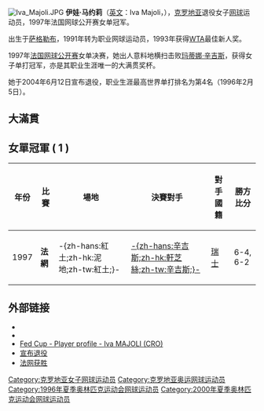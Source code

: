 [[File:Iva_Majoli.JPG|thumb]]
'''伊娃·马约莉'''（[[英文|英文]]：Iva Majoli，{{bd|1977年|8月12日|||M}}），[[克罗地亚|克罗地亚]]退役女子[[网球|网球]]运动员，1997年法国网球公开赛女单冠军。

出生于[[萨格勒布|萨格勒布]]，1991年转为职业网球运动员，1993年获得[[WTA|WTA]]最佳新人奖。

1997年[[法国网球公开赛|法国网球公开赛]]女单决赛，她出人意料地横扫击败[[玛蒂娜·辛吉斯|玛蒂娜·辛吉斯]]，获得女子单打冠军，亦是其职业生涯唯一的大满贯奖杯。

她于2004年6月12日宣布退役，职业生涯最高世界单打排名为第4名（1996年2月5日）。

== 大滿貫 ==
== 女單冠軍 ( 1 ) ==
{| class="wikitable"
!年份
!比賽
!場地
!決賽對手
!對手國籍
!勝方比分
|- bgcolor="#EBC2AF"
| 1997
| '''法網'''
| -{zh-hans:紅土;zh-hk:泥地;zh-tw:紅土;}-
| [[瑪蒂娜·辛吉斯|-{zh-hans:辛吉斯;zh-hk:軒芝絲;zh-tw:辛吉斯;}-]]
| [[瑞士|瑞士]]
| 6-4, 6-2
|}
== 外部链接 ==
{{Commonscat|Iva Majoli}}
* {{WTA|5262}}
* {{ITF Profile|id=20000602}}
* [http://www.fedcup.com/en/players/player/profile.aspx?playerid=20000602 Fed Cup - Player profile - Iva MAJOLI (CRO)] {{Wayback|url=http://www.fedcup.com/en/players/player/profile.aspx?playerid=20000602 |date=20160517041258 }}
* [http://sportsillustrated.cnn.com/2004/tennis/specials/wimbledon/2004/06/29/majoli.retired/ 宣布退役]{{Wayback|url=http://sportsillustrated.cnn.com/2004/tennis/specials/wimbledon/2004/06/29/majoli.retired/ |date=20120716181721 }}
* [https://web.archive.org/web/20040805022349/http://www.zexpe.freeserve.co.uk/iva/articles/RG97c.txt 法网获胜]

{{法网女单冠军}}

{{DEFAULTSORT:Majoli, Iva}}
[[Category:克罗地亚女子网球运动员|Category:克罗地亚女子网球运动员]]
[[Category:克罗地亚奥运网球运动员|Category:克罗地亚奥运网球运动员]]
[[Category:1996年夏季奥林匹克运动会网球运动员|Category:1996年夏季奥林匹克运动会网球运动员]]
[[Category:2000年夏季奥林匹克运动会网球运动员|Category:2000年夏季奥林匹克运动会网球运动员]]

{{Tennis-bio-stub}}